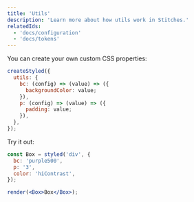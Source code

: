 ```yaml
---
title: 'Utils'
description: 'Learn more about how utils work in Stitches.'
relatedIds:
  - 'docs/configuration'
  - 'docs/tokens'
---
```


You can create your own custom CSS properties:

```jsx
createStyled({
  utils: {
    bc: (config) => (value) => ({
      backgroundColor: value;
    }),
    p: (config) => (value) => ({
      padding: value;
    }),
  },
});
```

Try it out:

```jsx live manual
const Box = styled('div', {
  bc: 'purple500',
  p: '3',
  color: 'hiContrast',
});

render(<Box>Box</Box>);
```

